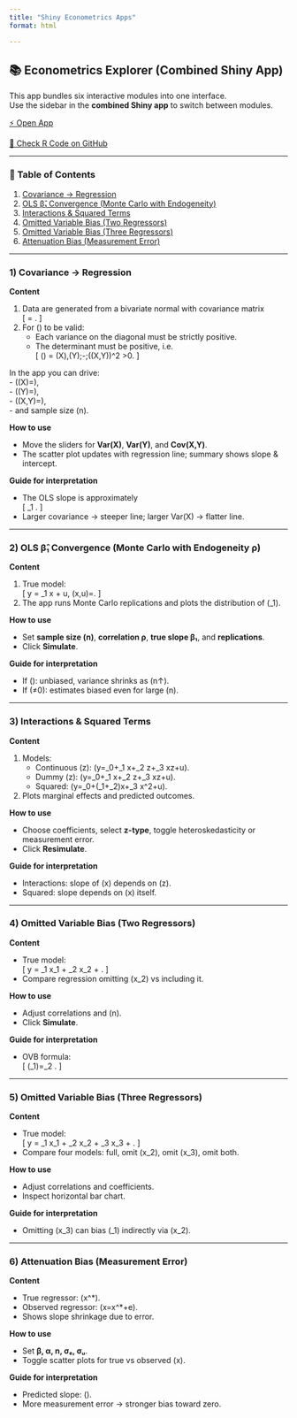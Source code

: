 ```yaml
---
title: "Shiny Econometrics Apps"
format: html

---
```


## 📚 Econometrics Explorer (Combined Shiny App)

This app bundles six interactive modules into one interface.  
Use the sidebar in the **combined Shiny app** to switch between modules.

[⚡ Open App](https://felixnoth.shinyapps.io/basic_ols/){target="_blank"}

[🔧 Check R Code on GitHub](https://github.com/felixnoth/Shiny-Econometrics/tree/main/apps/basic_ols){target="_blank"} 

---

### 📑 Table of Contents

1. [Covariance → Regression](#covariance--regression)  
2. [OLS β̂₁ Convergence (Monte Carlo with Endogeneity)](#ols-β₁-convergence-monte-carlo-with-endogeneity-ρ)  
3. [Interactions & Squared Terms](#interactions--squared-terms)  
4. [Omitted Variable Bias (Two Regressors)](#omitted-variable-bias-two-regressors)  
5. [Omitted Variable Bias (Three Regressors)](#omitted-variable-bias-three-regressors)  
6. [Attenuation Bias (Measurement Error)](#attenuation-bias-measurement-error)  

---

### 1) Covariance → Regression

**Content**

1. Data are generated from a bivariate normal with covariance matrix  
   \[
   \Sigma = \begin{pmatrix}
   \mathrm{Var}(X) & \mathrm{Cov}(X,Y) \\
   \mathrm{Cov}(X,Y) & \mathrm{Var}(Y)
   \end{pmatrix}.
   \]  
2. For \(\Sigma\) to be valid:  
   - Each variance on the diagonal must be strictly positive.  
   - The determinant must be positive, i.e.  
     \[
     \det(\Sigma)
     = \mathrm{Var}(X)\,\mathrm{Var}(Y)\;-\;\bigl(\mathrm{Cov}(X,Y)\bigr)^2
     >0.
     \]

In the app you can drive:  
- \(\mathrm{Var}(X)=\mathit{var\_x}\),  
- \(\mathrm{Var}(Y)=\mathit{var\_y}\),  
- \(\mathrm{Cov}(X,Y)=\mathit{cov\_xy}\),  
- and sample size \(n\).

**How to use**

- Move the sliders for **Var(X)**, **Var(Y)**, and **Cov(X,Y)**.  
- The scatter plot updates with regression line; summary shows slope & intercept.

**Guide for interpretation**

- The OLS slope is approximately  
  \[
  \hat\beta_1 \approx \frac{\mathrm{Cov}(X,Y)}{\mathrm{Var}(X)}.
  \]  
- Larger covariance → steeper line; larger Var(X) → flatter line.  

---

### 2) OLS β̂₁ Convergence (Monte Carlo with Endogeneity ρ)

**Content**

1. True model:  
   \[
   y = \beta_1 x + u, \qquad \mathrm{Corr}(x,u)=\rho.
   \]  
2. The app runs Monte Carlo replications and plots the distribution of \(\hat\beta_1\).

**How to use**

- Set **sample size \(n\)**, **correlation ρ**, **true slope β₁**, and **replications**.  
- Click **Simulate**.  

**Guide for interpretation**

- If \(\rho=0\): unbiased, variance shrinks as \(n↑\).  
- If \(\rho≠0\): estimates biased even for large \(n\).

---

### 3) Interactions & Squared Terms

**Content**

1. Models:  
   - Continuous \(z\): \(y=\beta_0+\beta_1 x+\beta_2 z+\beta_3 xz+u\).  
   - Dummy \(z\): \(y=\beta_0+\beta_1 x+\beta_2 z+\beta_3 xz+u\).  
   - Squared: \(y=\beta_0+(\beta_1+\beta_2)x+\beta_3 x^2+u\).  
2. Plots marginal effects and predicted outcomes.

**How to use**

- Choose coefficients, select **z-type**, toggle heteroskedasticity or measurement error.  
- Click **Resimulate**.

**Guide for interpretation**

- Interactions: slope of \(x\) depends on \(z\).  
- Squared: slope depends on \(x\) itself.  

---

### 4) Omitted Variable Bias (Two Regressors)

**Content**

- True model:  
  \[
  y = \beta_1 x_1 + \beta_2 x_2 + \varepsilon.
  \]  
- Compare regression omitting \(x_2\) vs including it.

**How to use**

- Adjust correlations and \(n\).  
- Click **Simulate**.

**Guide for interpretation**

- OVB formula:  
  \[
  \text{Bias}(\hat\beta_1)=\beta_2 \frac{\mathrm{Cov}(x_1,x_2)}{\mathrm{Var}(x_1)}.
  \]  

---

### 5) Omitted Variable Bias (Three Regressors)

**Content**

- True model:  
  \[
  y = \beta_1 x_1 + \beta_2 x_2 + \beta_3 x_3 + \varepsilon.
  \]  
- Compare four models: full, omit \(x_2\), omit \(x_3\), omit both.

**How to use**

- Adjust correlations and coefficients.  
- Inspect horizontal bar chart.

**Guide for interpretation**

- Omitting \(x_3\) can bias \(\hat\beta_1\) indirectly via \(x_2\).  

---

### 6) Attenuation Bias (Measurement Error)

**Content**

- True regressor: \(x^*\).  
- Observed regressor: \(x=x^*+e\).  
- Shows slope shrinkage due to error.

**How to use**

- Set **β, α, n, σₑ, σᵤ**.  
- Toggle scatter plots for true vs observed \(x\).

**Guide for interpretation**

- Predicted slope: \(\beta \cdot \text{Reliability}\).  
- More measurement error → stronger bias toward zero.
